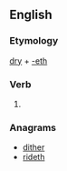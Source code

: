 ==English==

===Etymology===
[[dry]] + [[-eth]]

===Verb===
{{head|en|verb form}}

# {{en-archaic third-person singular of|dry}}

===Anagrams===
* [[dither#English|dither]]
* [[rideth#English|rideth]]
